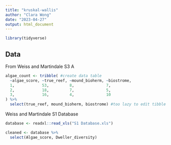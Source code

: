 ```yaml
---
title: "kruskal-wallis"
author: "Clara Wong"
date: "2023-04-27"
output: html_document
---
```


```r
library(tidyverse)
```

## Data
From Weiss and Martindale S3 A
```r
algae_count <- tribble( #create data table
  ~algae_score, ~true_reef, ~mound_bioherm, ~biostrome,
  1,            53,         8,              7,
  2,            18,         7,              5,
  3,            16,         4,              10
) %>%
  select(true_reef, mound_bioherm, biostrome) #too lazy to edit tibble input
```

Weiss and Martindale S1 Database
```r
database <- readxl::read_xls("S1 Database.xls")
```

```r
cleaned <- database %>%
  select(Algae_score, Dweller_diversity)
```